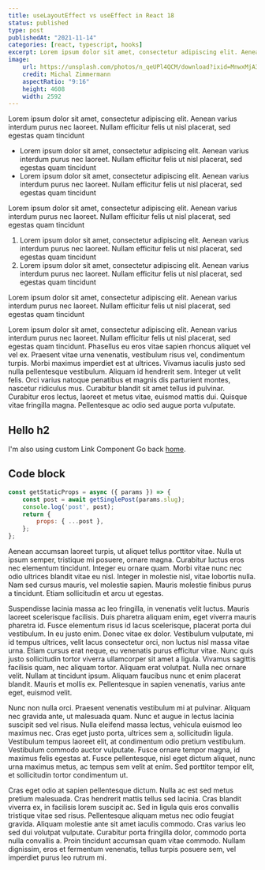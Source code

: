 ```yaml
---
title: useLayoutEffect vs useEffect in React 18
status: published
type: post
publishedAt: "2021-11-14"
categories: [react, typescript, hooks]
excerpt: Lorem ipsum dolor sit amet, consectetur adipiscing elit. Aenean varius interdum purus nec laoreet. Nullam efficitur felis ut nisl placerat, sed egestas quam tincidunt
image:
    url: https://unsplash.com/photos/n_qeUPl4QCM/download?ixid=MnwxMjA3fDB8MXxzZWFyY2h8MXx8OSUzQTE2fHwwfHx8fDE2Mzc0ODU2Nzc&force=true
    credit: Michal Zimmermann
    aspectRatio: "9:16"
    height: 4608
    width: 2592
---
```


<my-sidenote-info>Lorem ipsum dolor sit amet, consectetur adipiscing elit. Aenean varius interdum purus nec laoreet. Nullam efficitur felis ut nisl placerat, sed egestas quam tincidunt</my-sidenote-info>

* Lorem ipsum dolor sit amet, consectetur adipiscing elit. Aenean varius interdum purus nec laoreet. Nullam efficitur felis ut nisl placerat, sed egestas quam tincidunt
* Lorem ipsum dolor sit amet, consectetur adipiscing elit. Aenean varius interdum purus nec laoreet. Nullam efficitur felis ut nisl placerat, sed egestas quam tincidunt

<my-sidenote-success>Lorem ipsum dolor sit amet, consectetur adipiscing elit. Aenean varius interdum purus nec laoreet. Nullam efficitur felis ut nisl placerat, sed egestas quam tincidunt</my-sidenote-success>

1. Lorem ipsum dolor sit amet, consectetur adipiscing elit. Aenean varius interdum purus nec laoreet. Nullam efficitur felis ut nisl placerat, sed egestas quam tincidunt
2. Lorem ipsum dolor sit amet, consectetur adipiscing elit. Aenean varius interdum purus nec laoreet. Nullam efficitur felis ut nisl placerat, sed egestas quam tincidunt

<my-sidenote-warning>Lorem ipsum dolor sit amet, consectetur adipiscing elit. Aenean varius interdum purus nec laoreet. Nullam efficitur felis ut nisl placerat, sed egestas quam tincidunt</my-sidenote-warning>

Lorem ipsum dolor sit amet, consectetur adipiscing elit. Aenean varius interdum purus nec laoreet. Nullam efficitur felis ut nisl placerat, sed egestas quam tincidunt. Phasellus eu eros vitae sapien rhoncus aliquet vel vel ex. Praesent vitae urna venenatis, vestibulum risus vel, condimentum turpis. Morbi maximus imperdiet est at ultrices. Vivamus iaculis justo sed nulla pellentesque vestibulum. Aliquam id hendrerit sem. Integer ut velit felis. Orci varius natoque penatibus et magnis dis parturient montes, nascetur ridiculus mus. Curabitur blandit sit amet tellus id pulvinar. Curabitur eros lectus, laoreet et metus vitae, euismod mattis dui. Quisque vitae fringilla magna. Pellentesque ac odio sed augue porta vulputate.

## Hello h2
I'm also using custom Link Component
Go back [home](/).

## Code block

```js
const getStaticProps = async ({ params }) => {
    const post = await getSinglePost(params.slug);
    console.log('post', post);
    return {
        props: { ...post },
    };
};
```
Aenean accumsan laoreet turpis, ut aliquet tellus porttitor vitae. Nulla ut ipsum semper, tristique mi posuere, ornare magna. Curabitur luctus eros nec elementum tincidunt. Integer eu ornare quam. Morbi vitae nunc nec odio ultrices blandit vitae eu nisl. Integer in molestie nisl, vitae lobortis nulla. Nam sed cursus mauris, vel molestie sapien. Mauris molestie finibus purus a tincidunt. Etiam sollicitudin et arcu ut egestas.

Suspendisse lacinia massa ac leo fringilla, in venenatis velit luctus. Mauris laoreet scelerisque facilisis. Duis pharetra aliquam enim, eget viverra mauris pharetra id. Fusce elementum risus id lacus scelerisque, placerat porta dui vestibulum. In eu justo enim. Donec vitae ex dolor. Vestibulum vulputate, mi id tempus ultrices, velit lacus consectetur orci, non luctus nisl massa vitae urna. Etiam cursus erat neque, eu venenatis purus efficitur vitae. Nunc quis justo sollicitudin tortor viverra ullamcorper sit amet a ligula. Vivamus sagittis facilisis quam, nec aliquam tortor. Aliquam erat volutpat. Nulla nec ornare velit. Nullam at tincidunt ipsum. Aliquam faucibus nunc et enim placerat blandit. Mauris et mollis ex. Pellentesque in sapien venenatis, varius ante eget, euismod velit.

Nunc non nulla orci. Praesent venenatis vestibulum mi at pulvinar. Aliquam nec gravida ante, ut malesuada quam. Nunc et augue in lectus lacinia suscipit sed vel risus. Nulla eleifend massa lectus, vehicula euismod leo maximus nec. Cras eget justo porta, ultrices sem a, sollicitudin ligula. Vestibulum tempus laoreet elit, at condimentum odio pretium vestibulum. Vestibulum commodo auctor vulputate. Fusce ornare tempor magna, id maximus felis egestas at. Fusce pellentesque, nisl eget dictum aliquet, nunc urna maximus metus, ac tempus sem velit at enim. Sed porttitor tempor elit, et sollicitudin tortor condimentum ut.

Cras eget odio at sapien pellentesque dictum. Nulla ac est sed metus pretium malesuada. Cras hendrerit mattis tellus sed lacinia. Cras blandit viverra ex, in facilisis lorem suscipit ac. Sed in ligula quis eros convallis tristique vitae sed risus. Pellentesque aliquam metus nec odio feugiat gravida. Aliquam molestie ante sit amet iaculis commodo. Cras varius leo sed dui volutpat vulputate. Curabitur porta fringilla dolor, commodo porta nulla convallis a. Proin tincidunt accumsan quam vitae commodo. Nullam dignissim, eros et fermentum venenatis, tellus turpis posuere sem, vel imperdiet purus leo rutrum mi.
